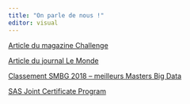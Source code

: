 ```yaml
---
title: "On parle de nous !"
editor: visual
---
```


[Article du magazine Challenge](http://mastersep.fr/wp-content/uploads/2018/11/Article-Challenge-2017.pdf)

[Article du journal Le Monde](https://www.lemonde.fr/campus/article/2017/02/08/la-fievre-des-diplomes-de-big-data_5076480_4401467.html)

[Classement SMBG 2018 -- meilleurs Masters Big Data](https://www.meilleurs-masters.com/master-big-data.html)

[SAS Joint Certificate Program](https://www.sas.com/content/dam/SAS/documents/technical/education/en/joint-certificate-program.pdf)
